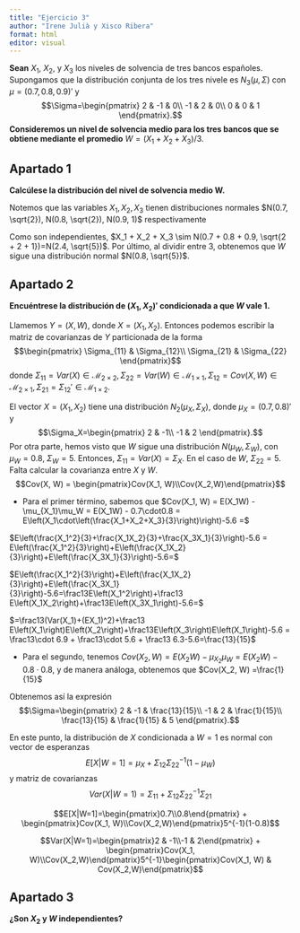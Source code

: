 ```yaml
---
title: "Ejercicio 3"
author: "Irene Julià y Xisco Ribera"
format: html
editor: visual
---
```


**Sean** $X_1$, $X_2$, y $X_3$ los niveles de solvencia de tres bancos españoles. Supongamos que la distribución conjunta de los tres nivele es $N_3(\mu, \Sigma)$ con $\mu=(0.7, 0.8, 0.9)'$ y $$\Sigma=\begin{pmatrix}
2 & -1 & 0\\
-1 & 2 & 0\\
0 & 0 & 1
\end{pmatrix}.$$ **Consideremos un nivel de solvencia medio para los tres bancos que se obtiene mediante el promedio** $W=(X_1 + X_2 + X_3)/3$.

## Apartado 1

**Calcúlese la distribución del nivel de solvencia medio W.**

Notemos que las variables $X_1, X_2, X_3$ tienen distribuciones normales $N(0.7, \sqrt{2}), N(0.8, \sqrt{2}), N(0.9, 1)$ respectivamente

Como son independientes, $X_1 + X_2 + X_3 \sim N(0.7 + 0.8 + 0.9, \sqrt{2 + 2 + 1})=N(2.4, \sqrt{5})$. Por último, al dividir entre 3, obtenemos que $W$ sigue una distribución normal $N(0.8, \sqrt{5})$.


## Apartado 2

**Encuéntrese la distribución de $(X_1, X_2)'$ condicionada a que $W$ vale 1.**

Llamemos $Y=(X, W)$, donde $X=(X_1, X_2)$. Entonces podemos escribir la matriz de covarianzas de $Y$ particionada de la forma $$\begin{pmatrix}
\Sigma_{11} & \Sigma_{12}\\
\Sigma_{21} & \Sigma_{22}
\end{pmatrix}$$ donde $\Sigma_{11} = Var(X) \in \mathcal{M}_{2\times2}, \Sigma_{22}=Var(W)\in \mathcal{M}_{1\times1}, \Sigma_{12}=Cov(X, W) \in \mathcal{M}_{2\times1}, \Sigma_{21}=\Sigma_{12}'\in \mathcal{M}_{1\times2}$.

El vector $X=(X_1, X_2)$ tiene una distribución $N_2(\mu_X, \Sigma_X)$, donde $\mu_X=(0.7, 0.8)'$ y $$\Sigma_X=\begin{pmatrix}
2 & -1\\
-1 & 2
\end{pmatrix}.$$ Por otra parte, hemos visto que $W$ sigue una distribución $N(\mu_W, \Sigma_W)$, con $\mu_W=0.8$, $\Sigma_W=5$. Entonces, $\Sigma_{11} = Var(X) = \Sigma_X$. En el caso de $W$, $\Sigma_{22} = 5$. Falta calcular la covarianza entre $X$ y $W$. $$Cov(X, W) = \begin{pmatrix}Cov(X_1, W)\\Cov(X_2,W)\end{pmatrix}$$

- Para el primer término, sabemos que $Cov(X_1, W) = E(X_1W) - \mu_{X_1}\mu_W = E(X_1W) - 0.7\cdot0.8 = E\left(X_1\cdot\left(\frac{X_1+X_2+X_3}{3}\right)\right)-5.6 =$ 

$E\left(\frac{X_1^2}{3}+\frac{X_1X_2}{3}+\frac{X_3X_1}{3}\right)-5.6 = E\left(\frac{X_1^2}{3}\right)+E\left(\frac{X_1X_2}{3}\right)+E\left(\frac{X_3X_1}{3}\right)-5.6=$

$E\left(\frac{X_1^2}{3}\right)+E\left(\frac{X_1X_2}{3}\right)+E\left(\frac{X_3X_1}{3}\right)-5.6=\frac13E\left(X_1^2\right)+\frac13 E\left(X_1X_2\right)+\frac13E\left(X_3X_1\right)-5.6=$

$=\frac13(Var(X_1)+(EX_1)^2)+\frac13 E\left(X_1\right)E\left(X_2\right)+\frac13E\left(X_3\right)E\left(X_1\right)-5.6 = \frac13\cdot 6.9 + \frac13\cdot 5.6 + \frac13 6.3-5.6=\frac{13}{15}$

- Para el segundo, tenemos $Cov(X_2, W) = E(X_2W) - \mu_{X_2}\mu_W = E(X_2W) - 0.8\cdot0.8$, y de manera análoga, obtenemos que $Cov(X_2, W) =\frac{1}{15}$

Obtenemos así la expresión $$\Sigma=\begin{pmatrix}
2 & -1 & \frac{13}{15}\\
-1 & 2 & \frac{1}{15}\\
\frac{13}{15} & \frac{1}{15} & 5
\end{pmatrix}.$$

En este punto, la distribución de $X$ condicionada a $W=1$ es normal con vector de esperanzas $$E[X|W=1]=\mu_X + \Sigma_{12}\Sigma_{22}^{-1}(1-\mu_W)$$ y matriz de covarianzas $$Var(X|W=1)=\Sigma_{11} + \Sigma_{12}\Sigma_{22}^{-1}\Sigma_{21}$$

$$E[X|W=1]=\begin{pmatrix}0.7\\0.8\end{pmatrix} + \begin{pmatrix}Cov(X_1, W)\\Cov(X_2,W)\end{pmatrix}5^{-1}(1-0.8)$$

$$Var(X|W=1)=\begin{pmatrix}2 & -1\\-1 & 2\end{pmatrix} + \begin{pmatrix}Cov(X_1, W)\\Cov(X_2,W)\end{pmatrix}5^{-1}\begin{pmatrix}Cov(X_1, W) & Cov(X_2,W)\end{pmatrix}$$


## Apartado 3

**¿Son $X_2$ y $W$ independientes?**
